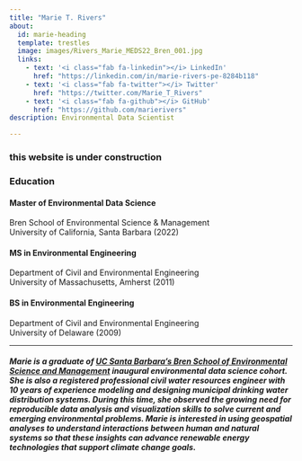 ```yaml
---
title: "Marie T. Rivers"
about:
  id: marie-heading
  template: trestles
  image: images/Rivers_Marie_MEDS22_Bren_001.jpg
  links:
    - text: '<i class="fab fa-linkedin"></i> LinkedIn'
      href: "https://linkedin.com/in/marie-rivers-pe-8284b118"
    - text: '<i class="fab fa-twitter"></i> Twitter'
      href: "https://twitter.com/Marie_T_Rivers"
    - text: '<i class="fab fa-github"></i> GitHub'
      href: "https://github.com/marierivers"
description: Environmental Data Scientist

---
```


### this website is under construction

::: {#marie-heading}
<h3>Education</h3>
<h4>Master of Environmental Data Science</h4> 
Bren School of Environmental Science & Management<br>
University of California, Santa Barbara (2022)

<h4>MS in Environmental Engineering</h4> 
Department of Civil and Environmental Engineering<br>
University of Massachusetts, Amherst (2011)

<h4>BS in Environmental Engineering</h4> 
Department of Civil and Environmental Engineering<br>
University of Delaware (2009)


:::
------------------------------------------------------------------------

<h5>Marie is a graduate of [UC Santa Barbara's Bren School of Environmental Science and Management](https://ucsb-meds.github.io/) inaugural environmental data science cohort. She is also a registered professional civil water resources engineer with 10 years of  experience modeling and designing municipal drinking water distribution systems. During this time, she observed the growing need for reproducible data analysis and visualization skills to solve current and emerging environmental problems. Marie is interested in using geospatial analyses to understand interactions between human and natural systems so that these insights can advance renewable energy technologies that support climate change goals.


